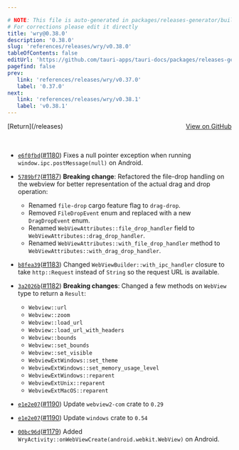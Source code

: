 ```yaml
---

# NOTE: This file is auto-generated in packages/releases-generator/build.ts
# For corrections please edit it directly
title: 'wry@0.38.0'
description: '0.38.0'
slug: 'references/releases/wry/v0.38.0'
tableOfContents: false
editUrl: 'https://github.com/tauri-apps/tauri-docs/packages/releases-generator/build.ts'
pagefind: false
prev:
   link: 'references/releases/wry/v0.37.0'
   label: '0.37.0'
next:
   link: 'references/releases/wry/v0.38.1'
   label: 'v0.38.1'
---
```


<div style="margin-bottom:3rem; display: flex; justify-content: space-between; align-items: center"><span>[Return](/releases)</span><span><a href="https://github.com/tauri-apps/wry/releases/tag/wry-v0.38.0">View on GitHub</a></span></div>

- [`e6f0fbd`](https://github.com/tauri-apps/wry/commit/e6f0fbd33365070af46361605a922ba24e542fb5)([#1180](https://github.com/tauri-apps/wry/pull/1180)) Fixes a null pointer exception when running `window.ipc.postMessage(null)` on Android.
- [`5789bf7`](https://github.com/tauri-apps/wry/commit/5789bf759ce94e4dad5ff26a08fe81521658a4e4)([#1187](https://github.com/tauri-apps/wry/pull/1187)) **Breaking change**: Refactored the file-drop handling on the webview for better representation of the actual drag and drop operation:

  - Renamed `file-drop` cargo feature flag to `drag-drop`.
  - Removed `FileDropEvent` enum and replaced with a new `DragDropEvent` enum.
  - Renamed `WebViewAttributes::file_drop_handler` field to `WebViewAttributes::drag_drop_handler`.
  - Renamed `WebViewAttributes::with_file_drop_handler` method to `WebViewAttributes::with_drag_drop_handler`.
- [`b8fea39`](https://github.com/tauri-apps/wry/commit/b8fea396c2eca289e2f930ad635a15397b7c0dda)([#1183](https://github.com/tauri-apps/wry/pull/1183)) Changed `WebViewBuilder::with_ipc_handler` closure to take `http::Request` instead of `String` so the request URL is available.
- [`3a2026b`](https://github.com/tauri-apps/wry/commit/3a2026b37be67dea53535f0a7d78b32452ac8b40)([#1182](https://github.com/tauri-apps/wry/pull/1182)) **Breaking changes**: Changed a few methods on `WebView` type to return a `Result`:

  - `Webview::url`
  - `Webview::zoom`
  - `Webview::load_url`
  - `Webview::load_url_with_headers`
  - `Webview::bounds`
  - `Webview::set_bounds`
  - `Webview::set_visible`
  - `WebviewExtWindows::set_theme`
  - `WebviewExtWindows::set_memory_usage_level`
  - `WebviewExtWindows::reparent`
  - `WebviewExtUnix::reparent`
  - `WebviewExtMacOS::reparent`
- [`e1e2e07`](https://github.com/tauri-apps/wry/commit/e1e2e071e5329bc1a94864e368fdaa3041e79427)([#1190](https://github.com/tauri-apps/wry/pull/1190)) Update `webview2-com` crate to `0.29`
- [`e1e2e07`](https://github.com/tauri-apps/wry/commit/e1e2e071e5329bc1a94864e368fdaa3041e79427)([#1190](https://github.com/tauri-apps/wry/pull/1190)) Update `windows` crate to `0.54`
- [`00bc96d`](https://github.com/tauri-apps/wry/commit/00bc96d115879c841fc47242271db3761d19f746)([#1179](https://github.com/tauri-apps/wry/pull/1179)) Added `WryActivity::onWebViewCreate(android.webkit.WebView)` on Android.

